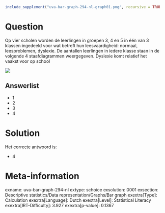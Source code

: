 ```r
include_supplement("uva-bar-graph-294-nl-graph01.png", recursive = TRUE)
```

Question
========

Op vier scholen worden de leerlingen in groepen 3, 4 en 5 in één van 3
klassen ingedeeld voor wat betreft hun leesvaardigheid: normaal,
leesproblemen, dyslexie. De aantallen leerlingen in iedere klasse staan
in de volgende 4 staafdiagrammen weergegeven. Dyslexie komt relatief het
vaakst voor op school

![](uva-bar-graph-294-nl-graph01.png)

Answerlist
----------

* 1
* 2
* 3
* 4

Solution
========

Het correcte antwoord is: 

* 4

Meta-information
================
exname: uva-bar-graph-294-nl
extype: schoice
exsolution: 0001
exsection: Descriptive statistics/Data representation/Graphs/Bar graph
exextra[Type]: Calculation
exextra[Language]: Dutch
exextra[Level]: Statistical Literacy
exextra[IRT-Difficulty]: 3.927
exextra[p-value]: 0.1367
